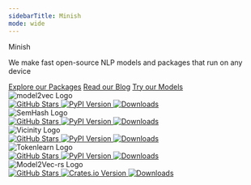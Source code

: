 ```yaml
---
sidebarTitle: Minish
mode: wide
---
```


<div className="logo-font">Minish</div>

<p class="hero-tagline">
  We make fast open-source NLP models and packages that run on any device
</p>

<div class="cta-row">
  <a href="/packages" class="btn btn-primary">Explore our Packages</a>
  <a href="/blog" class="btn btn-outline">Read our Blog</a>
  <a href="https://huggingface.co/minishlab" class="btn btn-outline" target="_blank" rel="noopener noreferrer">Try our Models</a>
</div>

<CardGroup cols={2}>

  <Card href="/packages/model2vec/introduction">
    <div style={{ display: 'flex', justifyContent: 'center', marginBottom: '12px' }}>
      <img
        src="/images/logos/model2vec_logo.webp"
        alt="model2vec Logo"
        loading="lazy"
        decoding="async"
        style={{ maxHeight: '180px' }}
      />
    </div>
    <div style={{ display: 'flex', gap: '8px', flexWrap: 'wrap', justifyContent: 'center' }}>
      <a href="https://github.com/minishlab/model2vec" target="_blank" rel="noopener noreferrer">
        <img src="https://img.shields.io/github/stars/minishlab/model2vec?style=social" alt="GitHub Stars" loading="lazy" decoding="async" />
      </a>
      <a href="https://pypi.org/project/model2vec" target="_blank" rel="noopener noreferrer">
        <img src="https://img.shields.io/pypi/v/model2vec" alt="PyPI Version" loading="lazy" decoding="async" />
      </a>
      <a href="https://pepy.tech/project/model2vec" target="_blank" rel="noopener noreferrer">
        <img src="https://static.pepy.tech/badge/model2vec" alt="Downloads" loading="lazy" decoding="async" />
      </a>
    </div>
  </Card>

  <Card href="/packages/semhash/introduction">
    <div style={{ display: 'flex', justifyContent: 'center', marginBottom: '12px' }}>
      <img
        src="/images/logos/semhash_logo.webp"
        alt="SemHash Logo"
        loading="lazy"
        decoding="async"
        style={{ maxHeight: '180px' }}
      />
    </div>
    <div style={{ display: 'flex', gap: '8px', flexWrap: 'wrap', justifyContent: 'center' }}>
      <a href="https://github.com/minishlab/semhash" target="_blank" rel="noopener noreferrer">
        <img src="https://img.shields.io/github/stars/minishlab/semhash?style=social" alt="GitHub Stars" loading="lazy" decoding="async" />
      </a>
      <a href="https://pypi.org/project/semhash" target="_blank" rel="noopener noreferrer">
        <img src="https://img.shields.io/pypi/v/semhash" alt="PyPI Version" loading="lazy" decoding="async" />
      </a>
      <a href="https://pepy.tech/project/semhash" target="_blank" rel="noopener noreferrer">
        <img src="https://static.pepy.tech/badge/semhash" alt="Downloads" loading="lazy" decoding="async" />
      </a>
    </div>
  </Card>

  <Card href="/packages/vicinity/introduction">
    <div style={{ display: 'flex', justifyContent: 'center', marginBottom: '12px' }}>
      <img
        src="/images/logos/vicinity_logo.webp"
        alt="Vicinity Logo"
        loading="lazy"
        decoding="async"
        style={{ maxHeight: '180px' }}
      />
    </div>
    <div style={{ display: 'flex', gap: '8px', flexWrap: 'wrap', justifyContent: 'center' }}>
      <a href="https://github.com/minishlab/vicinity" target="_blank" rel="noopener noreferrer">
        <img src="https://img.shields.io/github/stars/minishlab/vicinity?style=social" alt="GitHub Stars" loading="lazy" decoding="async" />
      </a>
      <a href="https://pypi.org/project/vicinity" target="_blank" rel="noopener noreferrer">
        <img src="https://img.shields.io/pypi/v/vicinity" alt="PyPI Version" loading="lazy" decoding="async" />
      </a>
      <a href="https://pepy.tech/project/vicinity" target="_blank" rel="noopener noreferrer">
        <img src="https://static.pepy.tech/badge/vicinity" alt="Downloads" loading="lazy" decoding="async" />
      </a>
    </div>
  </Card>

  <Card href="/packages/tokenlearn/usage">
    <div style={{ display: 'flex', justifyContent: 'center', marginBottom: '12px' }}>
      <img
        src="/images/logos/tokenlearn_logo.webp"
        alt="Tokenlearn Logo"
        loading="lazy"
        decoding="async"
        style={{ maxHeight: '180px' }}
      />
    </div>
    <div style={{ display: 'flex', gap: '8px', flexWrap: 'wrap', justifyContent: 'center' }}>
      <a href="https://github.com/minishlab/tokenlearn" target="_blank" rel="noopener noreferrer">
        <img src="https://img.shields.io/github/stars/minishlab/tokenlearn?style=social" alt="GitHub Stars" loading="lazy" decoding="async" />
      </a>
      <a href="https://pypi.org/project/tokenlearn" target="_blank" rel="noopener noreferrer">
        <img src="https://img.shields.io/pypi/v/tokenlearn" alt="PyPI Version" loading="lazy" decoding="async" />
      </a>
      <a href="https://pepy.tech/project/tokenlearn" target="_blank" rel="noopener noreferrer">
        <img src="https://static.pepy.tech/badge/tokenlearn" alt="Downloads" loading="lazy" decoding="async" />
      </a>
    </div>
  </Card>

  <Card href="/packages/model2vec-rs/usage">
    <div style={{ display: 'flex', justifyContent: 'center', marginBottom: '12px' }}>
      <img
        src="/images/logos/model2vec_rs_logo.webp"
        alt="Model2Vec-rs Logo"
        loading="lazy"
        decoding="async"
        style={{ maxHeight: '180px' }}
      />
    </div>
    <div style={{ display: 'flex', gap: '8px', flexWrap: 'wrap', justifyContent: 'center' }}>
      <a href="https://github.com/minishlab/model2vec-rs" target="_blank" rel="noopener noreferrer">
        <img src="https://img.shields.io/github/stars/minishlab/model2vec-rs?style=social" alt="GitHub Stars" loading="lazy" decoding="async" />
      </a>
      <a href="https://crates.io/crates/model2vec-rs" target="_blank" rel="noopener noreferrer">
        <img src="https://img.shields.io/crates/v/model2vec-rs" alt="Crates.io Version" loading="lazy" decoding="async" />
      </a>
      <a href="https://crates.io/crates/model2vec-rs" target="_blank" rel="noopener noreferrer">
        <img src="https://img.shields.io/crates/d/model2vec-rs.svg" alt="Downloads" loading="lazy" decoding="async" />
      </a>
    </div>
  </Card>

</CardGroup>
